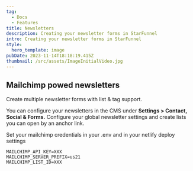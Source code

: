 ```yaml
---
tag:
  - Docs
  - Features
title: Newsletters
description: Creating your newsletter forms in StarFunnel
intro: Creating your newsletter forms in StarFunnel
style:
  hero_template: image
pubDate: 2023-11-14T18:18:19.415Z
thumbnail: /src/assets/ImageInitialVideo.jpg
---
```

## Mailchimp powed newsletters

Create multiple newsletter forms with list & tag support.

You can configure your newsletters in the CMS under **Settings > Contact, Social & Forms.** Configure your global newsletter settings and create lists you can open by an anchor link.

Set your mailchimp credentials in your .env and in your netlify deploy settings

```
MAILCHIMP_API_KEY=XXX
MAILCHIMP_SERVER_PREFIX=us21	
MAILCHIMP_LIST_ID=XXX
```




